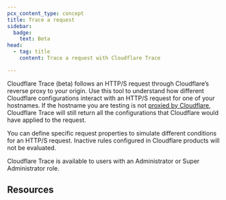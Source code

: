 ```yaml
---
pcx_content_type: concept
title: Trace a request
sidebar:
  badge:
    text: Beta
head:
  - tag: title
    content: Trace a request with Cloudflare Trace

---
```



<Plan type="all" />

Cloudflare Trace (beta) follows an HTTP/S request through Cloudflare’s reverse proxy to your origin. Use this tool to understand how different Cloudflare configurations interact with an HTTP/S request for one of your hostnames. If the hostname you are testing is not [proxied by Cloudflare](/dns/proxy-status/), Cloudflare Trace will still return all the configurations that Cloudflare would have applied to the request.

You can define specific request properties to simulate different conditions for an HTTP/S request. Inactive rules configured in Cloudflare products will not be evaluated.

Cloudflare Trace is available to users with an Administrator or Super Administrator role.

## Resources

<DirectoryListing />
